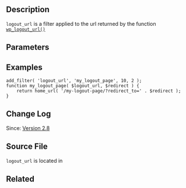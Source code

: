 == Description ==

<tt>logout_url</tt> is a filter applied to the url returned by the function <tt>[[Function Reference/wp_logout_url|wp_logout_url()]]</tt> 

== Parameters ==

{{Parameter|$logout_url|string|The URL for logout.|required}}
{{Parameter|$redirect|string|The URL to redirect back to upon successful logout.|optional}}

== Examples ==

<pre>
add_filter( 'logout_url', 'my_logout_page', 10, 2 );
function my_logout_page( $logout_url, $redirect ) {
    return home_url( '/my-logout-page/?redirect_to=' . $redirect );
}
</pre>

== Change Log ==

Since: [[Version 2.8]]

== Source File ==

<tt>logout_url</tt> is located in {{Trac|wp-includes/general-template.php}}

== Related ==
{{User Link Filters}}